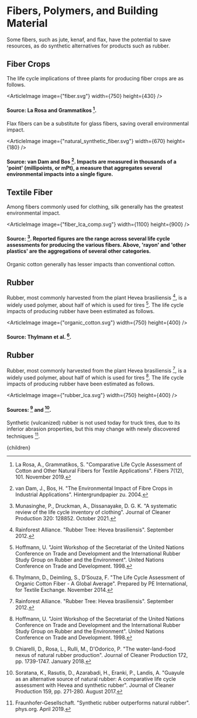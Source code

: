 


# Fibers, Polymers, and Building Material

Some fibers, such as jute, kenaf, and flax, have the potential to save resources, as do synthetic alternatives for products such as rubber.

## Fiber Crops
The life cycle implications of three plants for producing fiber crops are as follows.

<ArticleImage image={"fiber.svg"} width={750} height={430} />
#### Source: La Rosa and Grammatikos [^4].

Flax fibers can be a substitute for glass fibers, saving overall environmental impact.

<ArticleImage image={"natural_synthetic_fiber.svg"} width={670} height={180} />
#### Source: van Dam and Bos [^9]. Impacts are measured in thousands of a 'point' (millipoints, or mPt), a measure that aggregates several environmental impacts into a single figure.

<EcoFriendlyAndEthicalMaterialsProductionSolution />

## Textile Fiber
Among fibers commonly used for clothing, silk generally has the greatest environmental impact.

<ArticleImage image={"fiber_lca_comp.svg"} width={1100} height={900} />
#### Source: [^5]. Reported figures are the range across several life cycle assessments for producing the various fibers. Above, 'rayon' and 'other plastics' are the aggregations of several other categories.

Organic cotton generally has lesser impacts than conventional cotton.

## Rubber
Rubber, most commonly harvested from the plant Hevea brasiliensis [^6], is a widely used polymer, about half of which is used for tires [^3]. The life cycle impacts of producing rubber have been estimated as follows.

<ArticleImage image={"organic_cotton.svg"} width={750} height={400} />
#### Source: Thylmann et al. [^8].

<LowImpactCropsShouldBePromotedSolution />

## Rubber
Rubber, most commonly harvested from the plant Hevea brasiliensis [^6], is a widely used polymer, about half of which is used for tires [^3]. The life cycle impacts of producing rubber have been estimated as follows.

<ArticleImage image={"rubber_lca.svg"} width={750} height={400} />
#### Sources: [^1] and [^7].

Synthetic (vulcanized) rubber is not used today for truck tires, due to its inferior abrasion properties, but this may change with newly discovered techniques [^2].

<SyntheticRubberSolution />

[^1]: Chiarelli, D., Rosa, L., Rulli, M., D'Odorico, P. "The water-land-food nexus of natural rubber production". Journal of Cleaner Production 172, pp. 1739-1747. January 2018.

[^2]: Fraunhofer-Gesellschaft. "Synthetic rubber outperforms natural rubber". phys.org. April 2019.

[^3]: Hoffmann, U. "Joint Workshop of the Secretariat of the United Nations Conference on Trade and Development and the International Rubber Study Group on Rubber and the Environment". United Nations Conference on Trade and Development. 1998.

[^4]: La Rosa, A., Grammatikos, S. "Comparative Life Cycle Assessment of Cotton and Other Natural Fibers for Textile Applications". Fibers 7(12), 101. November 2019.

[^5]: Munasinghe, P., Druckman, A., Dissanayake, D. G. K. "A systematic review of the life cycle inventory of clothing". Journal of Cleaner Production 320: 128852. October 2021.

[^6]: Rainforest Alliance. "Rubber Tree: Hevea brasiliensis". September 2012.

[^7]: Soratana, K., Rasutis, D., Azarabadi, H., Eranki, P., Landis, A. "Guayule as an alternative source of natural rubber: A comparative life cycle assessment with Hevea and synthetic rubber". Journal of Cleaner Production 159, pp. 271-280. August 2017.

[^8]: Thylmann, D., Deimling, S., D’Souza, F. "The Life Cycle Assessment of Organic Cotton Fiber - A Global Average". Prepared by PE International, for Textile Exchange. November 2014.

[^9]: van Dam, J., Bos, H. "The Environmental Impact of Fibre Crops in Industrial Applications". Hintergrundpapier zu. 2004.

  <Article 
    focusAreaUrl={focusAreaUrl} 
    hierarchy={hierarchy} 
    site={site}
  >
    {children}
  </Article>